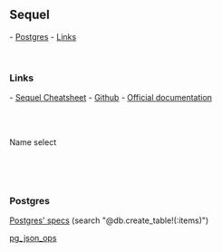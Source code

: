 == Sequel ==
- [[#Postgres|Postgres]]
- [[#Links|Links]]

<br />

=== Links ===
- [[http://ricostacruz.com/cheatsheets/sequel.html|Sequel Cheatsheet]]
- [[https://github.com/jeremyevans/sequel|Github]]
- [[http://sequel.jeremyevans.net/documentation.html|Official documentation]]

<br />

{{{class="ruby"
# Filter dates
DB[:users].where { created_at > Date.today << 1 }   # 1 month
DB[:users].where { created_at > (Date.today - 10) } # 10 days
# > WHERE created_at (`created_at` > '2016-12-11')

DB[:users].where(created_at: ((Date.today - 10)..(Date.today)))
}}}

{{{class="ruby"
# Sequel.~ == NOT
# Sequel.& == AND
DB[:users].where { Sequel.~(login: nil, email: nil) }
# WHERE ((`login` IS NOT NULL) OR (`email` IS NOT NULL))

DB[:users].where { Sequel.&(login: nil, email: nil) }
DB[:users].exclude { Sequel.~(login: nil, email: nil) }
# WHERE ((`login` IS NULL) AND (`email` IS NULL))

DB[:users].exclude { Sequel.&(login: nil, email: nil) }
# WHERE NOT ((`login` IS NULL) AND (`email` IS NULL))

DB[:users].exclude { Sequel.&(Sequel.~(login: nil, email: nil)) }
# WHERE NOT ((`login` IS NOT NULL) OR (`email` IS NOT NULL))

DB[:users].where { Sequel.&(Sequel.~(login: nil), Sequel.~(email: nil)) }
# WHERE ((`login` IS NOT NULL) AND (`email` IS NOT NULL))
}}}

<br />

Name select
{{{class="ruby"
DB[:zipcodes]
  .join(:zones, id: :zone_id)
  .join(:countries, id: Sequel[:zipcodes][:country_id])
  .where(:zones__name  => /namur/)
  .select(:zipcodes__name___zipcode_name,
          :zones__name___zone_name,
          :countries__name___country_name)

# SELECT "zipcodes"."name"  AS "zipcode_name",
#       "zones"."name"     AS "zone_name",
#       "countries"."name" AS "country_name"
# FROM   "zipcodes"
#       INNER JOIN "zones"
#               ON ( "zones"."id" = "zipcodes"."zone_id" )
#       INNER JOIN "countries"
#               ON ( "countries"."id" = "zipcodes"."country_id" )
# WHERE  ( "zones"."name" ~ 'namur' )
}}}

<br />

{{{class="ruby"
# REGEX
DB[:users].where(login: /Admin/i)
#  WHERE (`login` REGEXP 'Admin')
}}}

<br />

=== Postgres ===
[[https://github.com/jeremyevans/sequel/blob/master/spec/adapters/postgres_spec.rb|Postgres' specs]] (search "@db.create_table!(:items)")

[[http://sequel.jeremyevans.net/rdoc-plugins/files/lib/sequel/extensions/pg_json_ops_rb.html|pg_json_ops]]
{{{class="ruby"
DB.extension :pg_array, :pg_json, :pg_json_ops

DB.create_table :movies do
  column :genres, 'text[]'   # Create an Array column
  column :actors, 'jsonb'  # jsonb column
end

DB[:movies].insert(genres: Sequel.pg_array(["Comedy", "Documentary"], :text))
DB[:movies].insert(actors: Sequel.pg_jsonb({"leading" => "Chuck Norris"}))
}}}

{{{class="ruby"
# Store files in a PG database
DB.alter_table :paintings do
  add_column :painting, File
end

painting_image = File.open("guernica.png").read

DB[:paintings].insert(painting: Sequel.blob(painting_image))
}}}
